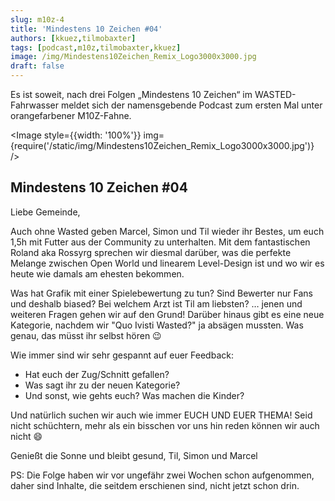 ```yaml
---
slug: m10z-4
title: 'Mindestens 10 Zeichen #04'
authors: [kkuez,tilmobaxter]
tags: [podcast,m10z,tilmobaxter,kkuez]
image: /img/Mindestens10Zeichen_Remix_Logo3000x3000.jpg
draft: false
---
```



Es ist soweit, nach drei Folgen „Mindestens 10 Zeichen“ im WASTED-Fahrwasser meldet sich der namensgebende Podcast zum ersten Mal unter orangefarbener M10Z-Fahne.

<Image style={{width: '100%'}} img={require('/static/img/Mindestens10Zeichen_Remix_Logo3000x3000.jpg')} />

<!--truncate-->

## Mindestens 10 Zeichen #04

Liebe Gemeinde,

Auch ohne Wasted geben Marcel, Simon und Til wieder ihr Bestes, um euch 1,5h mit Futter aus der Community zu unterhalten.
Mit dem fantastischen Roland aka Rossyrg sprechen wir diesmal darüber, was die perfekte Melange zwischen Open World und linearem Level-Design ist und wo wir es heute wie damals am ehesten bekommen.

Was hat Grafik mit einer Spielebewertung zu tun?
Sind Bewerter nur Fans und deshalb biased?
Bei welchem Arzt ist Til am liebsten?
… jenen und weiteren Fragen gehen wir auf den Grund!
Darüber hinaus gibt es eine neue Kategorie, nachdem wir "Quo Ivisti Wasted?" ja absägen mussten. Was genau, das müsst ihr selbst hören 😉

Wie immer sind wir sehr gespannt auf euer Feedback:
- Hat euch der Zug/Schnitt gefallen?
- Was sagt ihr zu der neuen Kategorie?
- Und sonst, wie gehts euch? Was machen die Kinder?

Und natürlich suchen wir auch wie immer EUCH UND EUER THEMA!
Seid nicht schüchtern, mehr als ein bisschen vor uns hin reden können wir auch nicht 😄

Genießt die Sonne und bleibt gesund,
Til, Simon und Marcel

PS: Die Folge haben wir vor ungefähr zwei Wochen schon aufgenommen, daher sind Inhalte, die seitdem erschienen sind, nicht jetzt schon drin.

<ReactPlayer
    width="100%"
    height="50px"
    controls
    url='https://m10z.picnotes.de/M10Z/M10Z_004.mp3'
/>
